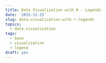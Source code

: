 ```yaml
---
title: Data Visualization with R - Legends
date: '2015-11-25'
slug: data-visualization-with-r-legends
topics:
  - data-visualization
tags:
  - base
  - visualization
  - legend
draft: yes
---
```


